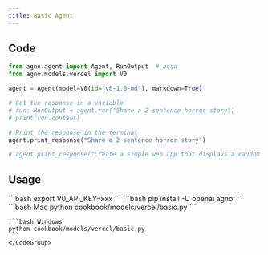 ```yaml
---
title: Basic Agent
---
```


## Code

```python cookbook/models/vercel/basic.py
from agno.agent import Agent, RunOutput  # noqa
from agno.models.vercel import V0

agent = Agent(model=V0(id="v0-1.0-md"), markdown=True)

# Get the response in a variable
# run: RunOutput = agent.run("Share a 2 sentence horror story")
# print(run.content)

# Print the response in the terminal
agent.print_response("Share a 2 sentence horror story")

# agent.print_response("Create a simple web app that displays a random number between 1 and 100.")
```

## Usage  

<Steps>
  <Snippet file="create-venv-step.mdx" />

  <Step title="Set your API key">
    ```bash
    export V0_API_KEY=xxx
    ```
  </Step>

  <Step title="Install libraries">
    ```bash
    pip install -U openai agno
    ```
  </Step>

  <Step title="Run Agent">
    <CodeGroup>
    ```bash Mac
    python cookbook/models/vercel/basic.py
    ```

    ```bash Windows
    python cookbook/models/vercel/basic.py
    ```
    </CodeGroup>
  </Step>
</Steps>